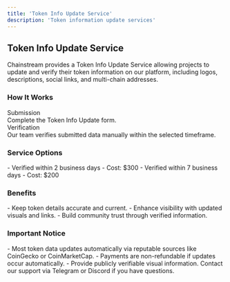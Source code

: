 ```yaml
---
title: 'Token Info Update Service'
description: 'Token information update services'
---
```


## Token Info Update Service

Chainstream provides a Token Info Update Service allowing projects to update and verify their token information on our platform, including logos, descriptions, social links, and multi-chain addresses.

### How It Works

<Card>
  <div className="space-y-6">
    <div className="p-4 border-l-4 border-blue-500 bg-blue-50 rounded-r">
      <div className="text-lg font-bold text-blue-900 mb-1">Submission</div>
      <div className="text-blue-800">Complete the Token Info Update form.</div>
    </div>
    <div className="p-4 border-l-4 border-blue-500 bg-blue-50 rounded-r">
      <div className="text-lg font-bold text-blue-900 mb-1">Verification</div>
      <div className="text-blue-800">Our team verifies submitted data manually within the selected timeframe.</div>
    </div>
  </div>
</Card>

### Service Options

<CardGroup cols={2}>
  <Card title="Fast Track" icon="bolt">
    - Verified within 2 business days
    - Cost: $300
  </Card>
  <Card title="Regular Track" icon="clock">
    - Verified within 7 business days
    - Cost: $200
  </Card>
</CardGroup>

### Benefits

<Card>
  - Keep token details accurate and current.
  - Enhance visibility with updated visuals and links.
  - Build community trust through verified information.
</Card>

### Important Notice

<Warning>
  - Most token data updates automatically via reputable sources like CoinGecko or CoinMarketCap.
  - Payments are non-refundable if updates occur automatically.
  - Provide publicly verifiable visual information.
</Warning>

<Note>
  Contact our support via Telegram or Discord if you have questions.
</Note>